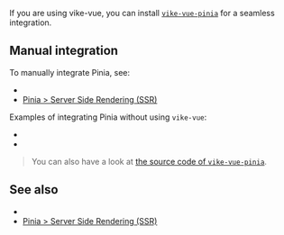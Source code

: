 
<CommunityNote url="https://pinia.vuejs.org" />

If you are using <Link href="/vike-vue">vike-vue</Link>, you can install [`vike-vue-pinia`](https://github.com/vikejs/vike-vue/tree/main/packages/vike-vue-pinia#readme) for a seamless integration.

## Manual integration

To manually integrate Pinia, see:
- <Link href="/stores#ssr" doNotInferSectionTitle />
- [Pinia > Server Side Rendering (SSR)](https://pinia.vuejs.org/ssr/)

Examples of integrating Pinia without using <Link href="/vike-vue">`vike-vue`</Link>:

 - <Example timestamp="2024.03" repo="IT4Change/boilerplate-frontend" />
 - <Example timestamp="2023.10" repo="brillout/vike-with-pinia" />

> You can also have a look at [the source code of `vike-vue-pinia`](https://github.com/vikejs/vike-vue/tree/main/packages/vike-vue-pinia).

## See also

- <Link href="/stores#ssr" doNotInferSectionTitle />
- [Pinia > Server Side Rendering (SSR)](https://pinia.vuejs.org/ssr/)